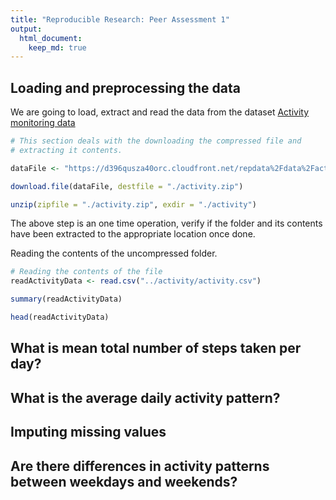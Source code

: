 ```yaml
---
title: "Reproducible Research: Peer Assessment 1"
output: 
  html_document:
    keep_md: true
---
```



## Loading and preprocessing the data

We are going to load, extract and read the data from the dataset [Activity monitoring data](https://d396qusza40orc.cloudfront.net/repdata%2Fdata%2Factivity.zip)

```r
# This section deals with the downloading the compressed file and
# extracting it contents.

dataFile <- "https://d396qusza40orc.cloudfront.net/repdata%2Fdata%2Factivity.zip"

download.file(dataFile, destfile = "./activity.zip")

unzip(zipfile = "./activity.zip", exdir = "./activity")

```

The above step is an one time operation, verify if the folder and its contents have been extracted to the appropriate location  once done.

Reading the contents of the uncompressed folder.
```r
# Reading the contents of the file
readActivityData <- read.csv("../activity/activity.csv")

summary(readActivityData)

head(readActivityData)

```

## What is mean total number of steps taken per day?



## What is the average daily activity pattern?



## Imputing missing values



## Are there differences in activity patterns between weekdays and weekends?
